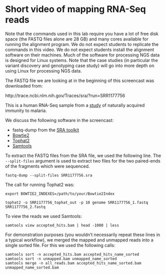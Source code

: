 # Short video of mapping RNA-Seq reads

Note that the commands used in this lab require you have a lot of free disk space (the FASTQ files alone are 28 GB) and many cores available for running the alignment program. We do not expect students to replicate the commands in this video. We do not expect students install the alignment software on their machines. Much of the software for processing NGS data is designed for Linux systems. Note that the case studies (in particular the variant discovery and genotyping case study) will go into more depth on using Linux for processing NGS data.

The FASTQ file we are looking at in the beginning of this screencast was downloaded from:

http://trace.ncbi.nlm.nih.gov/Traces/sra/?run=SRR1177756

This is a human RNA-Seq sample from a [study](http://trace.ncbi.nlm.nih.gov/Traces/sra/?study=SRP032775) of naturally acquired immunity to malaria.

We discuss the following software in the screencast:

* fastq-dump from the [SRA toolkit](http://www.ncbi.nlm.nih.gov/Traces/sra/sra.cgi?cmd=show&f=software&m=software&s=software)
* [Bowtie2](http://bowtie-bio.sourceforge.net/bowtie2/index.shtml)
* [Tophat2](http://ccb.jhu.edu/software/tophat/index.shtml)
* [Samtools](http://samtools.sourceforge.net/)

To extract the FASTQ files from the SRA file, we used the following line. The `--split-files` argument is used to extract two files for the two paired-ends of the fragments which were sequenced.

```
fastq-dump --split-files SRR1177756.sra
```

The call for running Tophat2 was:

```
export BOWTIE2_INDEXES=/path/to/your/Bowtie2Index

tophat2 -o SRR1177756_tophat_out -p 10 genome SRR1177756_1.fastq SRR1177756_2.fastq
```

To view the reads we used Samtools:

```
samtools view accepted_hits.bam | head -1000 | less
```

For demonstration purposes (you wouldn't necessarily repeat these lines in a typical workflow), we merged the mapped and unmapped reads into a single sorted file. For this we used the following calls:

```
samtools sort -n accepted_hits.bam accepted_hits_name_sorted
samtools sort -n unmapped.bam unmapped_name_sorted
samtools merge -n all_reads.bam accepted_hits_name_sorted.bam unmapped_name_sorted.bam
```

